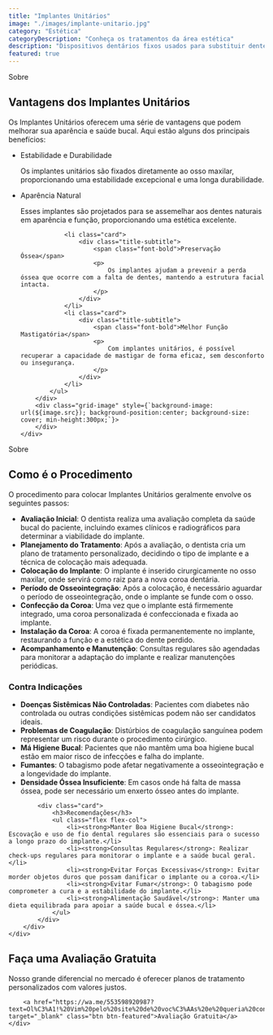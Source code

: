 ```yaml
---
title: "Implantes Unitários"
image: "./images/implante-unitario.jpg"
category: "Estética"
categoryDescription: "Conheça os tratamentos da área estética"
description: "Dispositivos dentários fixos usados para substituir dentes perdidos, proporcionando uma aparência e funcionalidade natural."
featured: true
---
```



<section class="bg-primary">
	<div class="container grid grid-cols-2">
		<div class="flex flex-col">
			<div class="title-subtitle">
				<div>
					<span class="font-accent">Sobre</span>
					<h2 class="font-bold">Vantagens dos Implantes Unitários</h2>
				</div>
				<p>
					Os Implantes Unitários oferecem uma série de vantagens que podem melhorar sua aparência e saúde bucal. Aqui estão alguns dos principais benefícios:
				</p>
			</div>
			<ul class="grid grid-cols-2">
				<li class="card">
					<div class="title-subtitle">
						<span class="font-bold">Estabilidade e Durabilidade</span>
						<p>
							Os implantes unitários são fixados diretamente ao osso maxilar, proporcionando uma estabilidade excepcional e uma longa durabilidade.
						</p>
					</div>
				</li>
				<li class="card">
					<div class="title-subtitle">
						<span class="font-bold">Aparência Natural</span>
						<p>
							Esses implantes são projetados para se assemelhar aos dentes naturais em aparência e função, proporcionando uma estética excelente.
						</p>
					</div>
				</li>

				<li class="card">
					<div class="title-subtitle">
						<span class="font-bold">Preservação Óssea</span>
						<p>
							Os implantes ajudam a prevenir a perda óssea que ocorre com a falta de dentes, mantendo a estrutura facial intacta.
						</p>
					</div>
				</li>
				<li class="card">
					<div class="title-subtitle">
						<span class="font-bold">Melhor Função Mastigatória</span>
						<p>
							Com implantes unitários, é possível recuperar a capacidade de mastigar de forma eficaz, sem desconforto ou insegurança.
						</p>
					</div>
				</li>
			</ul>
		</div>
		<div class="grid-image" style={`background-image: url(${image.src}); background-position:center; background-size: cover; min-height:300px;`}>
		</div>
	</div>
</section>

<section class="bg-primary">
	<div class="container grid grid-cols-2">
		<div class="flex flex-col">
			<div class="title-subtitle">
				<div>
					<span class="font-accent">Sobre</span>
					<h2 class="font-bold fs-600">Como é o Procedimento</h2>
				</div>
				<div>
				<p>
					O procedimento para colocar Implantes Unitários geralmente envolve os seguintes passos:
				</p>
				<ul class="flex flex-col">
					<li><strong>Avaliação Inicial</strong>: O dentista realiza uma avaliação completa da saúde bucal do paciente, incluindo exames clínicos e radiográficos para determinar a viabilidade do implante.</li>
					<li><strong>Planejamento do Tratamento</strong>: Após a avaliação, o dentista cria um plano de tratamento personalizado, decidindo o tipo de implante e a técnica de colocação mais adequada.</li>
					<li><strong>Colocação do Implante</strong>: O implante é inserido cirurgicamente no osso maxilar, onde servirá como raiz para a nova coroa dentária.</li>
					<li><strong>Período de Osseointegração</strong>: Após a colocação, é necessário aguardar o período de osseointegração, onde o implante se funde com o osso.</li>
					<li><strong>Confecção da Coroa</strong>: Uma vez que o implante está firmemente integrado, uma coroa personalizada é confeccionada e fixada ao implante.</li>
					<li><strong>Instalação da Coroa</strong>: A coroa é fixada permanentemente no implante, restaurando a função e a estética do dente perdido.</li>
					<li><strong>Acompanhamento e Manutenção</strong>: Consultas regulares são agendadas para monitorar a adaptação do implante e realizar manutenções periódicas.</li>
				</ul>
</div>
			</div>
		</div>
		<div class="flex flex-col">
			<div class="card">
				<h3>Contra Indicações</h3>
				<ul class="flex flex-col">
					<li><strong>Doenças Sistêmicas Não Controladas</strong>: Pacientes com diabetes não controlada ou outras condições sistêmicas podem não ser candidatos ideais.</li>
					<li><strong>Problemas de Coagulação</strong>: Distúrbios de coagulação sanguínea podem representar um risco durante o procedimento cirúrgico.</li>
					<li><strong>Má Higiene Bucal</strong>: Pacientes que não mantêm uma boa higiene bucal estão em maior risco de infecções e falha do implante.</li>
					<li><strong>Fumantes</strong>: O tabagismo pode afetar negativamente a osseointegração e a longevidade do implante.</li>
					<li><strong>Densidade Óssea Insuficiente</strong>: Em casos onde há falta de massa óssea, pode ser necessário um enxerto ósseo antes do implante.</li>
				</ul>
			</div>

			<div class="card">
				<h3>Recomendações</h3>
				<ul class="flex flex-col">
					<li><strong>Manter Boa Higiene Bucal</strong>: Escovação e uso de fio dental regulares são essenciais para o sucesso a longo prazo do implante.</li>
					<li><strong>Consultas Regulares</strong>: Realizar check-ups regulares para monitorar o implante e a saúde bucal geral.</li>
					<li><strong>Evitar Forças Excessivas</strong>: Evitar morder objetos duros que possam danificar o implante ou a coroa.</li>
					<li><strong>Evitar Fumar</strong>: O tabagismo pode comprometer a cura e a estabilidade do implante.</li>
					<li><strong>Alimentação Saudável</strong>: Manter uma dieta equilibrada para apoiar a saúde bucal e óssea.</li>
				</ul>
			</div>
		</div>
	</div>
</section>

<section class="bg-contrast">
	<div class="container flex flex-col">
		<div class="title-subtitle">
			<h2 class="font-bold fs-600">Faça uma Avaliação Gratuita</h2>
			<p>Nosso grande diferencial no mercado é oferecer planos de tratamento personalizados com valores justos.</p>
		</div>

		<a href="https://wa.me/553598920987?text=Ol%C3%A1!%20Vim%20pelo%20site%20de%20voc%C3%AAs%20e%20queria%20conversar..." target="_blank" class="btn btn-featured">Avaliação Gratuita</a>
	</div>
</section>
